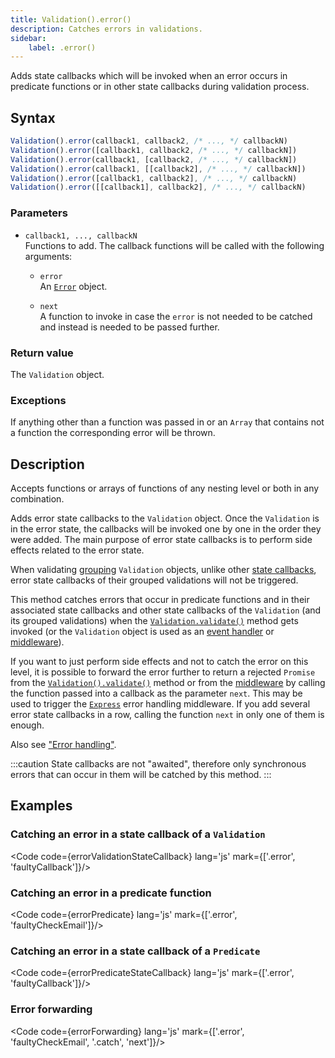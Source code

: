 ```yaml
---
title: Validation().error()
description: Catches errors in validations.
sidebar: 
    label: .error()
---
```



Adds state callbacks which will be invoked when an error occurs in predicate functions or in other state callbacks during validation process.

## Syntax

```js
Validation().error(callback1, callback2, /* ..., */ callbackN)
Validation().error([callback1, callback2, /* ..., */ callbackN])
Validation().error(callback1, [callback2, /* ..., */ callbackN])
Validation().error(callback1, [[callback2], /* ..., */ callbackN])
Validation().error([callback1, callback2], /* ..., */ callbackN)
Validation().error([[callback1], callback2], /* ..., */ callbackN)
```
### Parameters

- `callback1, ..., callbackN`
<br/> Functions to add. The callback functions will be called with the following arguments:

    - `error` 
    <br/> An [`Error`](https://developer.mozilla.org/en-US/docs/Web/JavaScript/Reference/Global_Objects/Error) object. 
    
    - `next` 
    <br/> A function to invoke in case the `error` is not needed to be catched and instead is needed to be passed further. 

### Return value

The `Validation` object. 

### Exceptions

If anything other than a function was passed in or an `Array` that contains not a function the corresponding error will be thrown. 

## Description

Accepts functions or arrays of functions of any nesting level or both in any combination. 

Adds error state callbacks to the `Validation` object. Once the `Validation` is in the error state, the callbacks will be invoked one by one in the order they were added. The main purpose of error state callbacks is to perform side effects related to the error state. 

When validating [grouping](/concept/grouping-validations/) `Validation` objects, unlike other [state callbacks](/concept/state-callbacks/), error state callbacks of their grouped validations will not be triggered. 

This method catches errors that occur in predicate functions and in their associated state callbacks and other state callbacks of the `Validation` (and its grouped validations) when the [`Validation.validate()`](/api/validation/instance-methods/validate/) method gets invoked (or the `Validation` object is used as an [event handler](/api/validation/callable-object/event-handler/) or [middleware](/api/validation/callable-object/middleware/)). 

If you want to just perform side effects and not to catch the error on this level, it is possible to forward the error further to return a rejected `Promise` from the [`Validation().validate()`](/api/validation/instance-methods/validate/) method or from the [middleware](/api/validation/callable-object/middleware/) by calling the function passed into a callback as the parameter `next`. This may be used to trigger the [`Express`](https://expressjs.com/en/guide/error-handling.html) error handling middleware. If you add several error state callbacks in a row, calling the function `next` in only one of them is enough. 

Also see ["Error handling"](/concept/error-handling/).

:::caution 
State callbacks are not "awaited", therefore only synchronous errors that can occur in them will be catched by this method.
:::

## Examples

### Catching an error in a state callback of a `Validation`

<Code code={errorValidationStateCallback} lang='js' mark={['.error', 'faultyCallback']}/>

### Catching an error in a predicate function

<Code code={errorPredicate} lang='js' mark={['.error', 'faultyCheckEmail']}/>

### Catching an error in a state callback of a `Predicate`

<Code code={errorPredicateStateCallback} lang='js' mark={['.error', 'faultyCallback']}/>

### Error forwarding

<Code code={errorForwarding} lang='js' mark={['.error', 'faultyCheckEmail', '.catch', 'next']}/>
